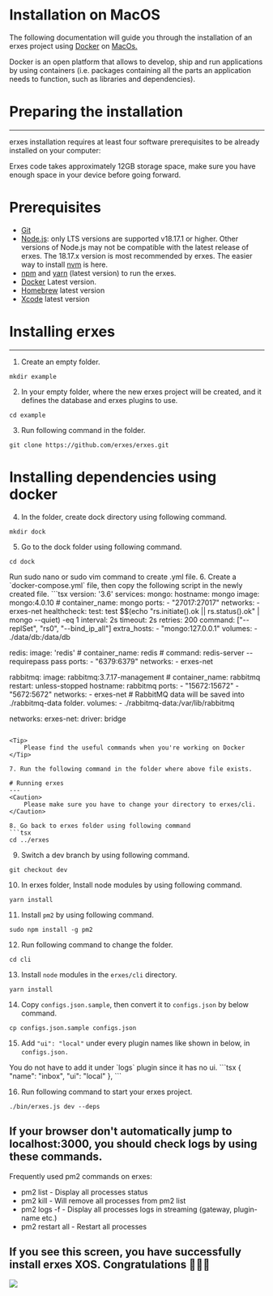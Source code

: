 
<HeroPattern />

# Installation on MacOS

The following documentation will guide you through the installation of an erxes project using [Docker](https://www.docker.com/) on [MacOs.](https://www.apple.com/macos/sonoma/)

Docker is an open platform that allows to develop, ship and run applications by using containers (i.e. packages containing all the parts an application needs to function, such as libraries and dependencies).

# Preparing the installation
---
erxes installation requires at least four software prerequisites to be already installed on your computer:

<Caution>
    Erxes code takes approximately 12GB storage space, make sure you have enough space in your device before going forward.
</Caution>

# Prerequisites
- [Git](https://github.com/git-guides/install-git)<script src='https://cdn.jsdelivr.net/gh/eddymens/markdown-external-link-script@v2.0.0/main.min.js'></script>
- [Node.js](https://nodejs.org/en)<script src='https://cdn.jsdelivr.net/gh/eddymens/markdown-external-link-script@v2.0.0/main.min.js'></script>: only LTS versions are supported v18.17.1 or higher. Other versions of Node.js may not be compatible with the latest release of erxes. The 18.17.x version is most recommended by erxes. The easier way to install [nvm](https://github.com/nvm-sh/nvm#installing-and-updating)<script src='https://cdn.jsdelivr.net/gh/eddymens/markdown-external-link-script@v2.0.0/main.min.js'></script> is here.
- [npm](https://docs.npmjs.com/cli/v6/commands/npm-install)<script src='https://cdn.jsdelivr.net/gh/eddymens/markdown-external-link-script@v2.0.0/main.min.js'></script> and [yarn](https://classic.yarnpkg.com/lang/en/docs/install/#debian-stable)<script src='https://cdn.jsdelivr.net/gh/eddymens/markdown-external-link-script@v2.0.0/main.min.js'></script> (latest version) to run the erxes.
- [Docker](https://www.digitalocean.com/community/tutorials/how-to-install-and-use-docker-on-ubuntu-20-04)<script src='https://cdn.jsdelivr.net/gh/eddymens/markdown-external-link-script@v2.0.0/main.min.js'></script> Latest version.
- [Homebrew](https://brew.sh/)<script src='https://cdn.jsdelivr.net/gh/eddymens/markdown-external-link-script@v2.0.0/main.min.js'></script> latest version
- [Xcode](https://www.freecodecamp.org/news/install-xcode-command-line-tools/)<script src='https://cdn.jsdelivr.net/gh/eddymens/markdown-external-link-script@v2.0.0/main.min.js'></script> latest version

# Installing erxes
---
1. Create an empty folder.
```tsx
mkdir example
```
2. In your empty folder, where the new erxes project will be created, and it defines the database and erxes plugins to use.
```tsx
cd example
```
3. Run following command in the folder.
```tsx
git clone https://github.com/erxes/erxes.git
```
# **Installing dependencies using docker**
4. In the folder, create dock directory using following command.
```tsx
mkdir dock
```
5. Go to the dock folder using following command.
```tsx
cd dock
```

<Note>
    Run sudo nano or sudo vim command to create .yml file.
</Note>
6. Create a `docker-compose.yml` file, then copy the following script in the newly created file.
```tsx
version: '3.6'
services:
  mongo:
    hostname: mongo
    image: mongo:4.0.10
    # container_name: mongo
    ports:
      - "27017:27017"
    networks:
      - erxes-net
    healthcheck:
      test: test $$(echo "rs.initiate().ok || rs.status().ok" | mongo --quiet) -eq 1
      interval: 2s
      timeout: 2s
      retries: 200
    command: ["--replSet", "rs0", "--bind_ip_all"]
    extra_hosts:
      - "mongo:127.0.0.1"
    volumes:
      - ./data/db:/data/db

  redis:
    image: 'redis'
    # container_name: redis
    # command: redis-server --requirepass pass
    ports:
      - "6379:6379"
    networks:
      - erxes-net

  rabbitmq:
    image: rabbitmq:3.7.17-management
    # container_name: rabbitmq
    restart: unless-stopped
    hostname: rabbitmq
    ports:
      - "15672:15672"
      - "5672:5672"
    networks:
      - erxes-net
    # RabbitMQ data will be saved into ./rabbitmq-data folder.
    volumes:
      - ./rabbitmq-data:/var/lib/rabbitmq

networks:
  erxes-net:
    driver: bridge

```

<Tip>
    Please find the useful commands when you're working on Docker
</Tip>

7. Run the following command in the folder where above file exists.

# Running erxes
---
<Caution>
    Please make sure you have to change your directory to erxes/cli.
</Caution>

8. Go back to erxes folder using following command
```tsx
cd ../erxes
```
9. Switch a dev branch by using following command.
```tsx
git checkout dev
```
10. In erxes folder, Install node modules by using following command.
```tsx
yarn install
```
11. Install `pm2` by using following command.
```tsx
sudo npm install -g pm2
```
12. Run following command to change the folder.
```tsx
cd cli
```
13. Install `node` modules in the `erxes/cli` directory.
```tsx
yarn install
```
14. Copy `configs.json.sample`, then convert it to `configs.json` by below command.
```tsx
cp configs.json.sample configs.json
```
15. Add `"ui": "local"` under every plugin names like shown in below, in `configs.json.`
<Caution>
You do not have to add it under `logs` plugin since it has no ui.
</Caution>
```tsx
 {
    "name": "inbox",
    "ui": "local"
},
```

16. Run following command to start your erxes project.
```tsx
./bin/erxes.js dev --deps
```

## **If your browser don't automatically jump to localhost:3000, you should check logs by using these commands.**

<Tip>
Frequently used pm2 commands on erxes:

- pm2 list - Display all processes status
- pm2 kill - Will remove all processes from pm2 list
- pm2 logs -f - Display all processes logs in streaming (gateway, plugin-name etc.)
- pm2 restart all - Restart all processes
</Tip>

## **If you see this screen, you have successfully install erxes XOS. Congratulations 🎉🎉🎉**
 ![](https://imagedelivery.net/5m26Aj-CutMXPPNacMs_yQ/1bee4344-9c4b-4a37-e3f4-6e4b02211000/public)



